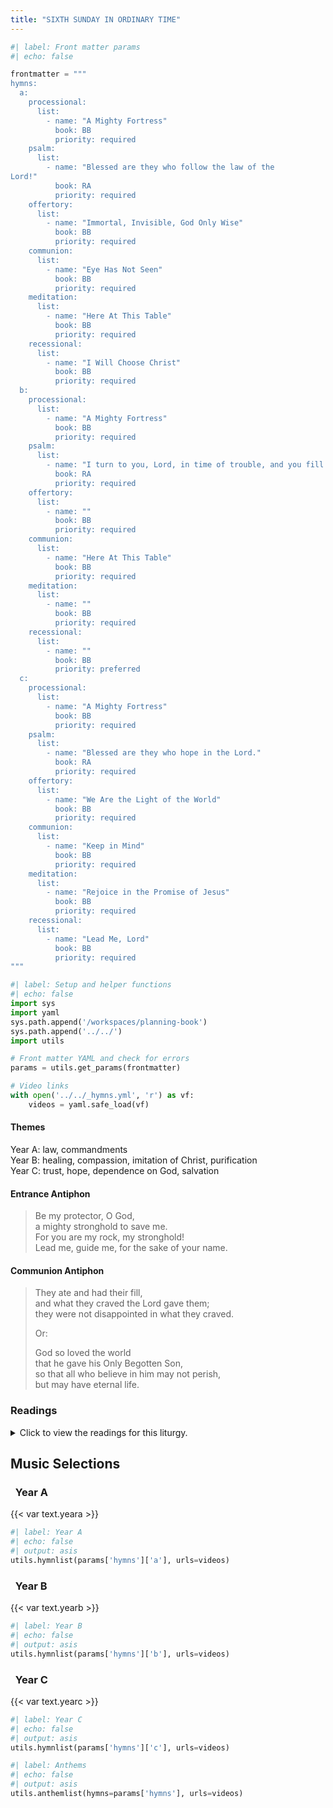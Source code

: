 ```yaml
---
title: "SIXTH SUNDAY IN ORDINARY TIME"
---
```


```python
#| label: Front matter params
#| echo: false

frontmatter = """
hymns:
  a:
    processional:
      list:
        - name: "A Mighty Fortress"
          book: BB
          priority: required
    psalm:
      list:
        - name: "Blessed are they who follow the law of the
Lord!"
          book: RA
          priority: required
    offertory:
      list:
        - name: "Immortal, Invisible, God Only Wise"
          book: BB
          priority: required
    communion:
      list:
        - name: "Eye Has Not Seen"
          book: BB
          priority: required
    meditation:
      list:
        - name: "Here At This Table"
          book: BB
          priority: required
    recessional:
      list:
        - name: "I Will Choose Christ"
          book: BB
          priority: required
  b:
    processional:
      list:
        - name: "A Mighty Fortress"
          book: BB
          priority: required
    psalm:
      list:
        - name: "I turn to you, Lord, in time of trouble, and you fill me with the joy of salvation."
          book: RA
          priority: required
    offertory:
      list:
        - name: ""
          book: BB
          priority: required
    communion:
      list:
        - name: "Here At This Table"
          book: BB
          priority: required
    meditation:
      list:
        - name: ""
          book: BB
          priority: required
    recessional:
      list:
        - name: ""
          book: BB
          priority: preferred
  c:
    processional:
      list:
        - name: "A Mighty Fortress"
          book: BB
          priority: required
    psalm:
      list:
        - name: "Blessed are they who hope in the Lord."
          book: RA
          priority: required
    offertory:
      list:
        - name: "We Are the Light of the World"
          book: BB
          priority: required
    communion:
      list:
        - name: "Keep in Mind"
          book: BB
          priority: required
    meditation:
      list:
        - name: "Rejoice in the Promise of Jesus"
          book: BB
          priority: required
    recessional:
      list:
        - name: "Lead Me, Lord"
          book: BB
          priority: required
"""
```

```python
#| label: Setup and helper functions
#| echo: false
import sys
import yaml
sys.path.append('/workspaces/planning-book')
sys.path.append('../../')
import utils

# Front matter YAML and check for errors
params = utils.get_params(frontmatter)

# Video links
with open('../../_hymns.yml', 'r') as vf:
    videos = yaml.safe_load(vf)
```

:::  {.red}
#### **Themes**
:::

[Year A:]{.red} law, commandments  
[Year B:]{.red} healing, compassion, imitation of Christ, purification  
[Year C:]{.red} trust, hope, dependence on God, salvation

:::  {.red}
#### **Entrance Antiphon**
:::

> Be my protector, O God,  
> a mighty stronghold to save me.  
> For you are my rock, my stronghold!  
> Lead me, guide me, for the sake of your name.  

:::  {.red}
#### **Communion Antiphon**
:::

> They ate and had their fill,  
> and what they craved the Lord gave them;  
> they were not disappointed in what they craved.  
> 
> [Or:]{.red}
> 
> God so loved the world  
> that he gave his Only Begotten Son,  
> so that all who believe in him may not perish,  
> but may have eternal life.  

:::: {.content-visible when-format="html"}
::: {.red}
### Readings
:::

<details>
  <summary>Click to view the readings for this liturgy.</summary>

::: {.titlered}
### &nbsp; Year A
:::

::: {.red}
#### First Reading [Sirach 15:15-20]{style="float:right" .small}
:::

If you choose you can keep the commandments, they will save you;  
if you trust in God, you too shall live;  
he has set before you fire and water  
to whichever you choose, stretch forth your hand.  
Before man are life and death, good and evil,  
whichever he chooses shall be given him.  
Immense is the wisdom of the Lord;  
he is mighty in power, and all-seeing.  
The eyes of God are on those who fear him;  
he understands man's every deed.  
No one does he command to act unjustly,  
to none does he give license to sin.  

***

::: {.red}
#### Responsorial Psalm [Psalm 119:1-2, 4-5, 17-18, 33-34]{style="float:right" .small}
:::

**[℟.]{.red}** **Blessed are they who follow the law of the Lord!**  

Blessed are they whose way is blameless,  
who walk in the law of the LORD.  
Blessed are they who observe his decrees,  
who seek him with all their heart. **[℟.]{.red}**  

You have commanded that your precepts  
be diligently kept.  
Oh, that I might be firm in the ways  
of keeping your statutes! **[℟.]{.red}**  

Be good to your servant, that I may live  
and keep your words.  
Open my eyes, that I may consider  
the wonders of your law. **[℟.]{.red}**  

Instruct me, O LORD, in the way of your statutes,  
that I may exactly observe them.  
Give me discernment, that I may observe your law  
and keep it with all my heart. **[℟.]{.red}**  

***

::: {.red}
#### Second Reading [1 Corinthians 2:6-10]{style="float:right" .small}
:::

Brothers and sisters:  
We speak a wisdom to those who are mature,  
not a wisdom of this age,  
nor of the rulers of this age who are passing away.  
Rather, we speak God's wisdom, mysterious, hidden,  
which God predetermined before the ages for our glory,  
and which none of the rulers of this age knew;  
for, if they had known it,  
they would not have crucified the Lord of glory.  
But as it is written:  
*What eye has not seen, and ear has not heard,*  
*and what has not entered the human heart,*  
*what God has prepared for those who love him,*  
this God has revealed to us through the Spirit.

For the Spirit scrutinizes everything, even the depths of God.

***

::: {.red}
#### Gospel Acclamation [cf. Matthew 11:25]{style="float:right" .small}
:::

**[℟.]{.red}** **Alleluia, alleluia.**  
Blessed are you, Father, Lord of heaven and earth;  
you have revealed to little ones the mysteries of the kingdom. **[℟.]{.red}**

***

::: {.red}
#### Gospel [Matthew 5:17-37 or Matthew 5:20-22a, 27-28, 33-34a, 37]{style="float:right" .small}
:::

Jesus said to his disciples:  
"Do not think that I have come to abolish the law or the prophets.  
I have come not to abolish but to fulfill.  
Amen, I say to you, until heaven and earth pass away,  
not the smallest letter or the smallest part of a letter  
will pass from the law,  
until all things have taken place.  
Therefore, whoever breaks one of the least of these commandments  
and teaches others to do so  
will be called least in the kingdom of heaven.  
But whoever obeys and teaches these commandments  
will be called greatest in the kingdom of heaven.  
I tell you, unless your righteousness surpasses  
that of the scribes and Pharisees,  
you will not enter the kingdom of heaven.  

"You have heard that it was said to your ancestors,  
*You shall not kill; and whoever kills will be liable to judgment.*  
But I say to you,  
whoever is angry with his brother  
will be liable to judgment;  
and whoever says to his brother, 'Raqa,'  
will be answerable to the Sanhedrin;  
and whoever says, 'You fool,'  
will be liable to fiery Gehenna.  
Therefore, if you bring your gift to the altar,  
and there recall that your brother  
has anything against you,  
leave your gift there at the altar,  
go first and be reconciled with your brother,  
and then come and offer your gift.  
Settle with your opponent quickly while on the way to court.  
Otherwise your opponent will hand you over to the judge,  
and the judge will hand you over to the guard,  
and you will be thrown into prison.  
Amen, I say to you,  
you will not be released until you have paid the last penny.

"You have heard that it was said,  
*You shall not commit adultery.*  
But I say to you,  
everyone who looks at a woman with lust  
has already committed adultery with her in his heart.  
If your right eye causes you to sin,  
tear it out and throw it away.  
It is better for you to lose one of your members  
than to have your whole body thrown into Gehenna.  
And if your right hand causes you to sin,  
cut it off and throw it away.  
It is better for you to lose one of your members  
than to have your whole body go into Gehenna.

"It was also said,  
*Whoever divorces his wife must give her a bill of divorce.*  
But I say to you,  
whoever divorces his wife -  unless the marriage is unlawful -  
causes her to commit adultery,  
and whoever marries a divorced woman commits adultery.  

"Again you have heard that it was said to your ancestors,  
*Do not take a false oath,*  
*but make good to the Lord all that you vow.*  
But I say to you, do not swear at all;  
not by heaven, for it is God's throne;  
nor by the earth, for it is his footstool;  
nor by Jerusalem, for it is the city of the great King.  
Do not swear by your head,  
for you cannot make a single hair white or black.  
Let your 'Yes' mean 'Yes,' and your 'No' mean 'No.'  
Anything more is from the evil one."  

[Or:]{.red}

Jesus said to his disciples:  
"I tell you, unless your righteousness surpasses  
that of the scribes and Pharisees,  
you will not enter the kingdom of heaven.

"You have heard that it was said to your ancestors,  
*You shall not kill; and whoever kills will be liable to judgment.*  
But I say to you,  
whoever is angry with his brother  
will be liable to judgment.

"You have heard that it was said,  
*You shall not commit adultery.*  
But I say to you,  
everyone who looks at a woman with lust  
has already committed adultery with her in his heart.  

"Again you have heard that it was said to your ancestors,  
*Do not take a false oath,*  
*but make good to the Lord all that you vow.*  
But I say to you, do not swear at all.  
Let your 'Yes' mean 'Yes,'and your 'No' mean 'No.'  
Anything more is from the evil one."

::: {.centered}
{{< var symbols.cross >}} &nbsp; {{< var symbols.cross >}} &nbsp; {{< var symbols.cross >}}
:::

::: {.titlered}
### &nbsp; Year B
:::

::: {.red}
#### First Reading [Leviticus 13:1-2, 44-46]{style="float:right" .small}
:::

The LORD said to Moses and Aaron,  
“If someone has on his skin a scab or pustule or blotch. 
which appears to be the sore of leprosy,  
he shall be brought to Aaron, the priest,  
or to one of the priests among his descendants.  
If the man is leprous and unclean,  
the priest shall declare him unclean  
by reason of the sore on his head.

“The one who bears the sore of leprosy  
shall keep his garments rent and his head bare,  
and shall muffle his beard;  
he shall cry out, ‘Unclean, unclean!’  
As long as the sore is on him he shall declare himself unclean,  
since he is in fact unclean.  
He shall dwell apart, making his abode outside the camp.”

***

::: {.red}
#### Responsorial Psalm [Psalm 32:1-2, 5, 11]{style="float:right" .small}
:::

**[℟.]{.red}** **I turn to you, Lord, in time of trouble, and you fill me with the joy of salvation.**  

Blessed is he whose fault is taken away,  
&emsp; whose sin is covered.  
Blessed the man to whom the LORD imputes not guilt,  
&emsp; in whose spirit there is no guile. **[℟.]{.red}**  

Then I acknowledged my sin to you,  
&emsp; my guilt I covered not.  
I said, “I confess my faults to the LORD,”  
&emsp; and you took away the guilt of my sin. **[℟.]{.red}**  

Be glad in the LORD and rejoice, you just;  
&emsp; exult, all you upright of heart. **[℟.]{.red}**  

***

::: {.red}
#### Second Reading [1 Corinthians 10:31—11:1]{style="float:right" .small}
:::

Brothers and sisters,  
Whether you eat or drink, or whatever you do,  
do everything for the glory of God.  
Avoid giving offense, whether to the Jews or Greeks or  
the church of God,  
just as I try to please everyone in every way,  
not seeking my own benefit but that of the many,  
that they may be saved.  
Be imitators of me, as I am of Christ.

***

::: {.red}
#### Gospel Acclamation [Luke 7:16]{style="float:right" .small}
:::

**[℟.]{.red}** **Alleluia, alleluia.**  
A great prophet has arisen in our midst,  
God has visited his people. **[℟.]{.red}**  

***

::: {.red}
#### Gospel [Mark 1:40-45]{style="float:right" .small}
:::

A leper came to Jesus and kneeling down begged him and said,  
“If you wish, you can make me clean.”  
Moved with pity, he stretched out his hand,  
touched him, and said to him,  
“I do will it. Be made clean.”  
The leprosy left him immediately, and he was made clean.  
Then, warning him sternly, he dismissed him at once. 

He said to him, “See that you tell no one anything,  
but go, show yourself to the priest  
and offer for your cleansing what Moses prescribed;  
that will be proof for them.”

The man went away and began to publicize the whole matter.  
He spread the report abroad  
so that it was impossible for Jesus to enter a town openly.  
He remained outside in deserted places,  
and people kept coming to him from everywhere.

::: {.centered}
{{< var symbols.cross >}} &nbsp; {{< var symbols.cross >}} &nbsp; {{< var symbols.cross >}}
:::

::: {.titlered}
### &nbsp; Year C
:::

::: {.red}
#### First Reading [Jeremiah 17:5-8]{style="float:right" .small}
:::

Thus says the LORD:  
&emsp; Cursed is the one who trusts in human beings,  
&emsp; &emsp; who seeks his strength in flesh,  
&emsp; &emsp; whose heart turns away from the LORD.  
&emsp; He is like a barren bush in the desert  
&emsp; &emsp; that enjoys no change of season,  
&emsp; but stands in a lava waste,  
&emsp; &emsp; a salt and empty earth.  
&emsp; Blessed is the one who trusts in the LORD,  
&emsp; &emsp; whose hope is the LORD.  
&emsp; He is like a tree planted beside the waters  
&emsp; &emsp; that stretches out its roots to the stream:  
&emsp; it fears not the heat when it comes;  
&emsp; &emsp; its leaves stay green;  
&emsp; in the year of drought it shows no distress,  
&emsp; &emsp; but still bears fruit.  

***

::: {.red}
#### Responsorial Psalm [Psalm 1:1-2, 3, 4, 6]{style="float:right" .small}
:::

**[℟.]{.red}** **Blessed are they who hope in the Lord.**  

Blessed the man who follows not  
&emsp; the counsel of the wicked,  
nor walks in the way of sinners,  
&emsp; nor sits in the company of the insolent,  
but delights in the law of the LORD  
&emsp; and meditates on his law day and night. **[℟.]{.red}**  

He is like a tree  
&emsp; planted near running water,  
that yields its fruit in due season,  
&emsp; and whose leaves never fade.  
Whatever he does, prospers. **[℟.]{.red}**  

Not so the wicked, not so;  
&emsp; they are like chaff which the wind drives away.  
For the LORD watches over the way of the just,  
&emsp; but the way of the wicked vanishes. **[℟.]{.red}**  

***

::: {.red}
#### Second Reading [1 Corinthians 15:12, 16-20]{style="float:right" .small}
:::

Brothers and sisters:  
If Christ is preached as raised from the dead,  
how can some among you say there is no resurrection of the dead?  
If the dead are not raised, neither has Christ been raised,  
and if Christ has not been raised, your faith is vain;  
you are still in your sins.  
Then those who have fallen asleep in Christ have perished.  
If for this life only we have hoped in Christ,  
we are the most pitiable people of all.  

But now Christ has been raised from the dead,  
the firstfruits of those who have fallen asleep.

***

::: {.red}
#### Gospel Acclamation [Luke 6:23ab]{style="float:right" .small}
:::

**[℟.]{.red}** **Alleluia, alleluia.**  
Rejoice and be glad;  
your reward will be great in heaven. **[℟.]{.red}** 

***

::: {.red}
#### Gospel [Luke 6:17, 20-26]{style="float:right" .small}
:::

Jesus came down with the Twelve  
and stood on a stretch of level ground  
with a great crowd of his disciples  
and a large number of the people  
from all Judea and Jerusalem  
and the coastal region of Tyre and Sidon.  
And raising his eyes toward his disciples he said:  
&emsp; “Blessed are you who are poor,  
&emsp; &emsp; for the kingdom of God is yours.  
&emsp; Blessed are you who are now hungry,  
&emsp; &emsp; for you will be satisfied.  
&emsp; Blessed are you who are now weeping,  
&emsp; &emsp; for you will laugh.  
&emsp; Blessed are you when people hate you,  
&emsp; &emsp; and when they exclude and insult you,  
&emsp; &emsp; and denounce your name as evil  
&emsp; &emsp; on account of the Son of Man.  
Rejoice and leap for joy on that day!  
Behold, your reward will be great in heaven.  
For their ancestors treated the prophets in the same way.  
&emsp; But woe to you who are rich,  
&emsp; &emsp; for you have received your consolation.  
&emsp; Woe to you who are filled now,  
&emsp; &emsp; for you will be hungry.  
&emsp; Woe to you who laugh now,  
&emsp; &emsp; for you will grieve and weep.  
&emsp; Woe to you when all speak well of you,  
&emsp; &emsp; for their ancestors treated the false prophets in this way.”

::: {.centered}
{{< var symbols.cross >}} &nbsp; {{< var symbols.cross >}} &nbsp; {{< var symbols.cross >}}
:::

</details>
::::

::: {.red}
## Music Selections
:::

::: {.titlered}
### &nbsp; Year A
:::
{{< var text.yeara >}}

```python
#| label: Year A
#| echo: false
#| output: asis
utils.hymnlist(params['hymns']['a'], urls=videos)
```

::: {.titlered}
### &nbsp; Year B
:::
{{< var text.yearb >}}

```python
#| label: Year B
#| echo: false
#| output: asis
utils.hymnlist(params['hymns']['b'], urls=videos)
```

::: {.titlered}
### &nbsp; Year C
:::
{{< var text.yearc >}}

```python
#| label: Year C
#| echo: false
#| output: asis
utils.hymnlist(params['hymns']['c'], urls=videos)
```


```python
#| label: Anthems
#| echo: false
#| output: asis
utils.anthemlist(hymns=params['hymns'], urls=videos)
```
